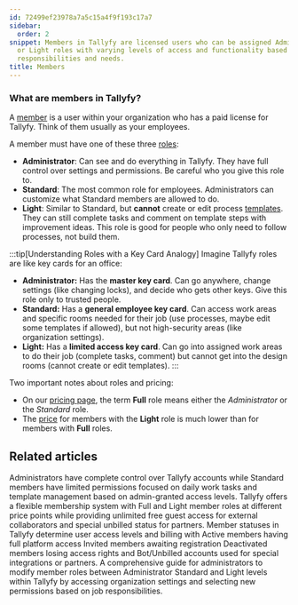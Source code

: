 ```yaml
---
id: 72499ef23978a7a5c15a4f9f193c17a7
sidebar:
  order: 2
snippet: Members in Tallyfy are licensed users who can be assigned Administrator Standard
  or Light roles with varying levels of access and functionality based on their organizational
  responsibilities and needs.
title: Members
---
```


### What are members in Tallyfy?

A [member](/products/pro/documenting/members/) is a user within your organization who has a paid license for Tallyfy. Think of them usually as your employees.

A member must have one of these three [roles](/products/pro/documenting/members/):

- **Administrator**: Can see and do everything in Tallyfy. They have full control over settings and permissions. Be careful who you give this role to.
- **Standard**: The most common role for employees. Administrators can customize what Standard members are allowed to do.
- **Light**: Similar to Standard, but **cannot** create or edit process [templates](/products/pro/documenting/templates/). They can still complete tasks and comment on template steps with improvement ideas. This role is good for people who only need to follow processes, not build them.

:::tip[Understanding Roles with a Key Card Analogy]
Imagine Tallyfy roles are like key cards for an office:

- **Administrator:** Has the **master key card**. Can go anywhere, change settings (like changing locks), and decide who gets other keys. Give this role only to trusted people.
- **Standard:** Has a **general employee key card**. Can access work areas and specific rooms needed for their job (use processes, maybe edit some templates if allowed), but not high-security areas (like organization settings).
- **Light:** Has a **limited access key card**. Can go into assigned work areas to do their job (complete tasks, comment) but cannot get into the design rooms (cannot create or edit templates).
:::

Two important notes about roles and pricing:

*   On our [pricing page](/products/pro/pricing/), the term **Full** role means either the *Administrator* or the *Standard* role.
*   The [price](/products/pro/pricing/) for members with the **Light** role is much lower than for members with **Full** roles.



<PageTree />


## Related articles
<CardGrid>
<LinkTitleCard header="<b>Members > Standard and Admin members</b>" href="/products/pro/documenting/members/standard-admin-members/" > Administrators have complete control over Tallyfy accounts while Standard members have limited permissions focused on daily work tasks and template management based on admin-granted access levels. </LinkTitleCard>
<LinkTitleCard header="<b>Billing > Tallyfy's Account and Member Limits</b>" href="/products/pro/settings/billing/what-are-tallyfys-account-and-member-limits/" > Tallyfy offers a flexible membership system with Full and Light member roles at different price points while providing unlimited free guest access for external collaborators and special unbilled status for partners. </LinkTitleCard>
<LinkTitleCard header="<b>Org Settings > Understanding Member Statuses</b>" href="/products/pro/settings/org-settings/understanding-member-statuses/" > Member statuses in Tallyfy determine user access levels and billing with Active members having full platform access Invited members awaiting registration Deactivated members losing access rights and Bot/Unbilled accounts used for special integrations or partners. </LinkTitleCard>
<LinkTitleCard header="<b>Members > Change the role of a member</b>" href="/products/pro/documenting/members/how-can-i-change-a-members-role-in-tallyfy/" > A comprehensive guide for administrators to modify member roles between Administrator Standard and Light levels within Tallyfy by accessing organization settings and selecting new permissions based on job responsibilities. </LinkTitleCard>
</CardGrid>